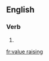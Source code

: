 ==English==

===Verb===
{{head|en|present participle}}

# {{present participle of|value raise|lang=en|nocat=1}}

[[fr:value raising]]